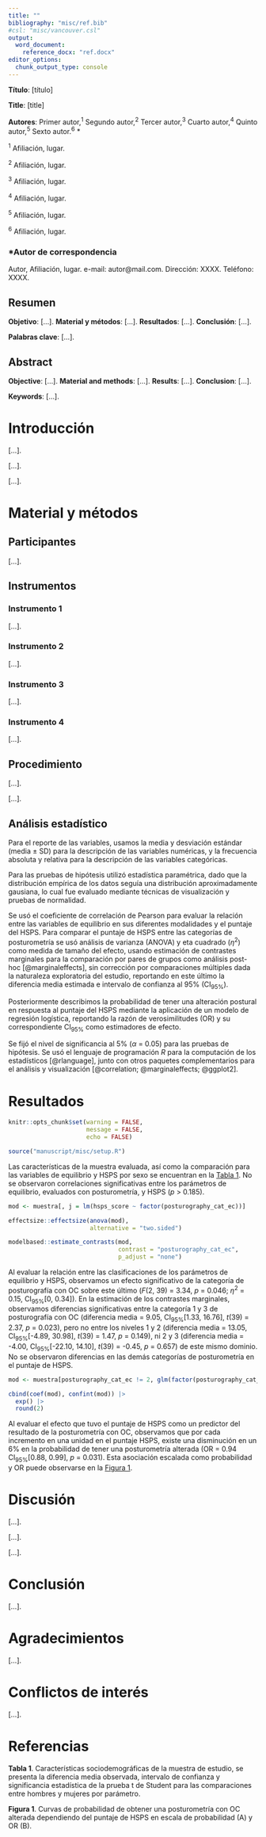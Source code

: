 ```yaml
---
title: ""
bibliography: "misc/ref.bib"
#csl: "misc/vancouver.csl"
output: 
  word_document:
    reference_docx: "ref.docx"
editor_options: 
  chunk_output_type: console
---
```


**Título**: [título]

**Title**: [title]

**Autores**: Primer autor,^1^ Segundo autor,^2^ Tercer autor,^3^ Cuarto autor,^4^ Quinto autor,^5^ Sexto autor.^6^ \*

::: {custom-style="Afiliation"}
^1^ Afiliación, lugar.

^2^ Afiliación, lugar.

^3^ Afiliación, lugar.

^4^ Afiliación, lugar.

^5^ Afiliación, lugar.

^6^ Afiliación, lugar.
:::

### \*Autor de correspondencia 

Autor, Afiliación, lugar. e-mail: autor\@mail.com. 
Dirección: XXXX. Teléfono: XXXX.

\newpage

## Resumen  

**Objetivo**: [...]. **Material y métodos**: [...]. **Resultados**: [...]. **Conclusión**: [...].

**Palabras clave**: [...].

\newpage

## Abstract 

**Objective**: [...]. **Material and methods**: [...]. **Results**: [...]. **Conclusion**: [...].

**Keywords**: [...].

\newpage

# Introducción

<!---- Antecedentes históricos ---->
[...].

<!---- Conceptualización del problema ---->
[...].

<!---- Hipótesis y objetivos ---->
[...].

# Material y métodos

## Participantes

[...]. 

## Instrumentos

### Instrumento 1 

[...].

### Instrumento 2

[...].

### Instrumento 3 

[...].

### Instrumento 4 

[...].


## Procedimiento 

[...].

[...].  

## Análisis estadístico

Para el reporte de las variables, usamos la media y desviación estándar (media ± SD) para la descripción de las variables numéricas, y la frecuencia absoluta y relativa para la descripción de las variables categóricas.

Para las pruebas de hipótesis utilizó estadística paramétrica, dado que la distribución empírica de los datos seguía una distribución aproximadamente gausiana, lo cual fue evaluado mediante técnicas de visualización y pruebas de normalidad.

Se usó el coeficiente de correlación de Pearson para evaluar la relación entre las variables de equilibrio en sus diferentes modalidades y el puntaje del HSPS. Para comparar el puntaje de HSPS entre las categorías de posturometría se usó análisis de varianza (ANOVA) y eta cuadrado ($\eta^2$) como medida de tamaño del efecto, usando estimación de contrastes marginales para la comparación por pares de grupos como análisis post-hoc [@marginaleffects], sin corrección por comparaciones múltiples dada la naturaleza exploratoria del estudio, reportando en este último la diferencia media estimada e intervalo de confianza al 95% (CI~95%~).

Posteriormente describimos la probabilidad de tener una alteración postural en respuesta al puntaje del HSPS mediante la aplicación de un modelo de regresión logística, reportando la razón de verosimilitudes (OR) y su correspondiente CI~95%~ como estimadores de efecto.

Se fijó el nivel de significancia al 5% ($\alpha$ = 0.05) para las pruebas de hipótesis. Se usó el lenguaje de programación *R* para la computación de los estadísticos [@rlanguage], junto con otros paquetes complementarios para el análisis y visualización [@correlation; @marginaleffects; @ggplot2].

# Resultados

```r
knitr::opts_chunk$set(warning = FALSE, 
                      message = FALSE,
                      echo = FALSE)

source("manuscript/misc/setup.R")
```

Las características de la muestra evaluada, así como la comparación para las variables de equilibrio y HSPS por sexo se encuentran en la [Tabla 1](#tab1). No se observaron correlaciones significativas entre los parámetros de equilibrio, evaluados con posturometría, y HSPS (*p* > 0.185).

```r
mod <- muestra[, j = lm(hsps_score ~ factor(posturography_cat_ec))]

effectsize::effectsize(anova(mod), 
                       alternative = "two.sided")

modelbased::estimate_contrasts(mod,
                               contrast = "posturography_cat_ec",
                               p_adjust = "none")
```

Al evaluar la relación entre las clasificaciones de los parámetros de equilibrio y HSPS, observamos un efecto significativo de la categoría de posturografía con OC sobre este último (*F*(2, 39) = 3.34, *p* = 0.046; $\eta^2$ = 0.15, CI~95%~[0, 0.34]). En la estimación de los contrastes marginales, observamos diferencias significativas entre la categoría 1 y 3 de posturografía con OC (diferencia media = 9.05, CI~95%~[1.33, 16.76], *t*(39) = 2.37, *p* = 0.023), pero no entre los niveles 1 y 2 (diferencia media = 13.05, CI~95%~[-4.89, 30.98], *t*(39) = 1.47, *p* = 0.149), ni 2 y 3 (diferencia media = -4.00, CI~95%~[-22.10, 14.10], *t*(39) = -0.45, *p* = 0.657) de este mismo dominio. No se observaron diferencias en las demás categorías de posturometría en el puntaje de HSPS.

```r
mod <- muestra[posturography_cat_ec != 2, glm(factor(posturography_cat_ec) ~ hsps_score, binomial)]

cbind(coef(mod), confint(mod)) |> 
  exp() |> 
  round(2)
```

Al evaluar el efecto que tuvo el puntaje de HSPS como un predictor del resultado de la posturometría con OC, observamos que por cada incremento en una unidad en el puntaje HSPS, existe una disminución en un 6% en la probabilidad de tener una posturometría alterada (OR = 0.94 CI~95%~[0.88, 0.99], *p* = 0.031). Esta asociación escalada como probabilidad y OR puede observarse en la [Figura 1](#fig1).

# Discusión

[...].

[...].

[...].

# Conclusión

[...]. 

# Agradecimientos

[...].

# Conflictos de interés

[...].

# Referencias

<div id="refs"></div>

\newpage

[**Tabla 1**]{#tab1}. Características sociodemográficas de la muestra de estudio, se presenta la diferencia media observada, intervalo de confianza y significancia estadística de la prueba t de Student para las comparaciones entre hombres y mujeres por parámetro.

[**Figura 1**]{#fig1}. Curvas de probabilidad de obtener una posturometría con OC alterada dependiendo del puntaje de HSPS en escala de probabilidad (A) y OR (B).
